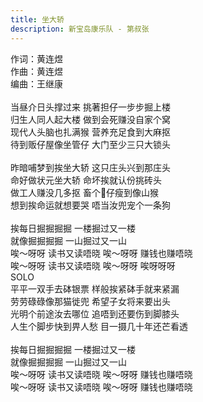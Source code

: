 ```yaml
---
title: 坐大轿
description: 新宝岛康乐队 - 第叔张
---
```


作词：黄连煜<br />作曲：黄连煜<br />编曲：王继康<br /><br />当昼介日头撑过来 挑著担仔一步步掘上楼<br />归生人同人起大楼 做到会死赚没自家个窝<br />现代人头脑也扎满猴 营养充足食到大麻抠<br />待到贩仔屋像坐管仔 大门至少三只大锁头<br /><br />昨暗哺梦到挨坐大轿 这只庄头兴到那庄头<br />命好做状元坐大轿      命坏挨就认份挑砖头<br />做工人赚没几多抠      畜个𡥧仔瘦到像山猴<br />想到挨命运就想要哭  唔当汝兜宠个一条狗<br /><br />挨每日掘掘掘掘 一楼掘过又一楼<br />就像掘掘掘掘      一山掘过又一山<br />唉～呀呀 读书又读唔晓    唉～呀呀 赚钱也赚唔晓<br />唉～呀呀 读书又读唔晓    唉～呀呀 唉呀呀呀<br />SOLO<br />平平一双手去砵银票 样般挨紧砵手就来紧漏<br />劳劳碌碌像那猫徙兜 希望子女将来要出头<br />光明个前途汝去哪位 追唔到还要伤到脚膝头<br />人生个脚步快到畀人愁 目一摄几十年还芒看透<br /><br />挨每日掘掘掘掘 一楼掘过又一楼<br />就像掘掘掘掘      一山掘过又一山<br />唉～呀呀 读书又读唔晓    唉～呀呀 赚钱也赚唔晓<br />唉～呀呀 读书又读唔晓    唉～呀呀 赚钱也赚唔晓